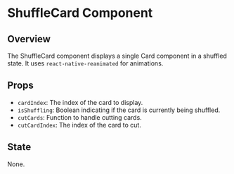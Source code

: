 
<Meta of={ShuffleCard.default} />

# ShuffleCard Component
## Overview
The ShuffleCard component displays a single Card component in a shuffled state.
It uses `react-native-reanimated` for animations.

## Props
- `cardIndex`: The index of the card to display.
- `isShuffling`: Boolean indicating if the card is currently being shuffled.
- `cutCards`: Function to handle cutting cards.
- `cutCardIndex`: The index of the card to cut.

## State
None.

